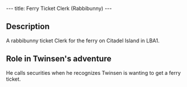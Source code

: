 ---
title: Ferry Ticket Clerk (Rabbibunny)
---

{{twinsunica import}}{{Infobox Character
 |image=Ticket_clerk_rabbibunny.JPG
 |race=Rabbibunny
 |gender=Male
 |size=average
 |age=Adult
 |magical=no
 |lba1=yes
 |lba2=
 |alignment=
 |occupation=
 |requires=
 |amount=
 |fam1=
 |fam2=
 |planet=
 |island=
 |building=
}}

{{quote
 |quote="Sound the alarm! It's the escapee!"
 |character=Ticket Clerk (Rabbibunny)
}}

==Description==

A rabbibunny ticket Clerk for the ferry on Citadel Island in LBA1.

==Role in Twinsen's adventure==

He calls securities when he recognizes Twinsen is wanting to get a ferry ticket.

<!-- remove these category links when they're all automated by categorizers...
[[Category: Citadel Island inhabitants]] -->